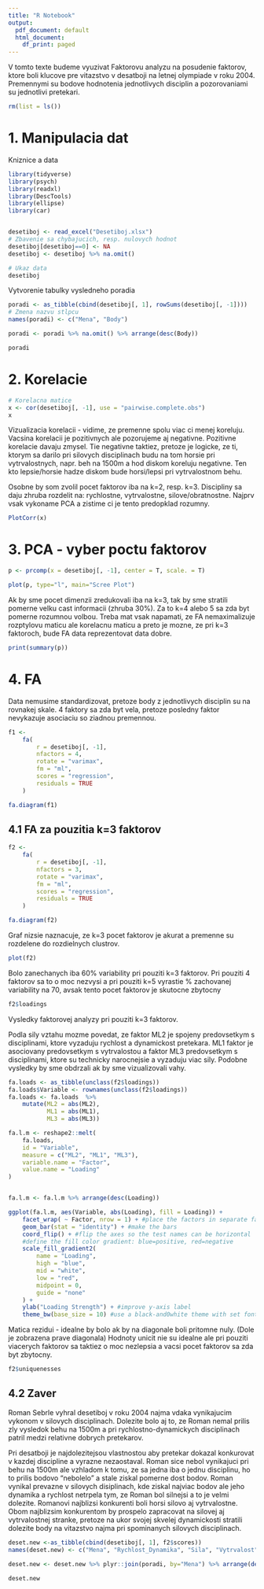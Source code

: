 ```yaml
---
title: "R Notebook"
output:
  pdf_document: default
  html_document:
    df_print: paged
---
```


V tomto texte budeme vyuzivat Faktorovu analyzu na posudenie faktorov, ktore boli klucove pre vitazstvo v desatboji na letnej olympiade v roku 2004. Premennymi su bodove hodnotenia jednotlivych disciplin a pozorovaniami su jednotlivi pretekari.

```r
rm(list = ls())
```

# 1. Manipulacia dat

Kniznice a data
```r
library(tidyverse)
library(psych)
library(readxl)
library(DescTools)
library(ellipse)
library(car)


desetiboj <- read_excel("Desetiboj.xlsx")
# Zbavenie sa chybajucich, resp. nulovych hodnot
desetiboj[desetiboj==0] <- NA
desetiboj <- desetiboj %>% na.omit()

# Ukaz data
desetiboj
```
Vytvorenie tabulky vysledneho poradia

```r
poradi <- as_tibble(cbind(desetiboj[, 1], rowSums(desetiboj[, -1])))
# Zmena nazvu stlpcu
names(poradi) <- c("Mena", "Body")

poradi <- poradi %>% na.omit() %>% arrange(desc(Body))

poradi
```

# 2. Korelacie

```r
# Korelacna matice
x <- cor(desetiboj[, -1], use = "pairwise.complete.obs")
x

```
Vizualizacia korelacii - vidime, ze premenne spolu viac ci menej koreluju. Vacsina korelacii je pozitivnych ale pozorujeme aj negativne. Pozitivne korelacie davaju zmysel. Tie negativne taktiez, pretoze je logicke, ze ti, ktorym sa darilo pri silovych disciplinach budu na tom horsie pri vytrvalostnych, napr. beh na 1500m a hod diskom koreluju negativne. Ten kto lepsie/horsie hadze diskom bude horsi/lepsi pri vytrvalostnom behu.

Osobne by som zvolil pocet faktorov iba na k=2, resp. k=3. Discipliny sa daju zhruba rozdelit na: rychlostne, vytrvalostne, silove/obratnostne. Najprv vsak vykoname PCA a zistime ci je tento predopklad rozumny.

```r
PlotCorr(x)

```
# 3. PCA - vyber poctu faktorov

```r
p <- prcomp(x = desetiboj[, -1], center = T, scale. = T)

plot(p, type="l", main="Scree Plot")
```


Ak by sme pocet dimenzii zredukovali iba na k=3, tak by sme stratili pomerne velku cast informacii (zhruba 30%). Za to k=4 alebo 5 sa zda byt pomerne rozumnou volbou. Treba mat vsak napamati, ze FA nemaximalizuje rozptylovu maticu ale korelacnu maticu a preto je mozne, ze pri k=3 faktoroch, bude FA data reprezentovat data dobre.

```r
print(summary(p))
```
# 4. FA 

Data nemusime standardizovat, pretoze body z jednotlivych disciplin su na rovnakej skale.
4 faktory sa zda byt vela, pretoze posledny faktor nevykazuje asociaciu so ziadnou premennou.

```r
f1 <-
    fa(
        r = desetiboj[, -1],
        nfactors = 4,
        rotate = "varimax",
        fm = "ml",
        scores = "regression",
        residuals = TRUE
    )

fa.diagram(f1)
```


## 4.1 FA za pouzitia k=3 faktorov

```r
f2 <-
    fa(
        r = desetiboj[, -1],
        nfactors = 3,
        rotate = "varimax",
        fm = "ml",
        scores = "regression",
        residuals = TRUE
    )

fa.diagram(f2)
```



Graf nizsie naznacuje, ze k=3 pocet faktorov je akurat a premenne su rozdelene do rozdielnych clustrov.

```r
plot(f2)
```


Bolo zanechanych iba 60% variability pri pouziti k=3 faktorov. Pri pouziti 4 faktorov sa to o moc nezvysi a pri pouziti k=5 vyrastie % zachovanej variability na 70, avsak tento pocet faktorov je skutocne zbytocny

```r
f2$loadings
```

Vysledky faktorovej analyzy pri pouziti k=3 faktorov. 

Podla sily vztahu mozme povedat, ze faktor ML2 je spojeny predovsetkym s disciplinami, ktore vyzaduju rychlost a dynamickost pretekara. ML1 faktor je asociovany predovsetkym s vytrvalostou a faktor ML3 predovsetkym s disciplinami, ktore su technicky narocnejsie a vyzaduju viac sily. Podobne vysledky by sme obdrzali ak by sme vizualizovali vahy.

```r
fa.loads <- as_tibble(unclass(f2$loadings))
fa.loads$Variable <- rownames(unclass(f2$loadings))
fa.loads <- fa.loads  %>%
    mutate(ML2 = abs(ML2),
           ML1 = abs(ML1),
           ML3 = abs(ML3))

fa.l.m <- reshape2::melt(
    fa.loads,
    id = "Variable",
    measure = c("ML2", "ML1", "ML3"),
    variable.name = "Factor",
    value.name = "Loading"
)


fa.l.m <- fa.l.m %>% arrange(desc(Loading))

ggplot(fa.l.m, aes(Variable, abs(Loading), fill = Loading)) +
    facet_wrap( ~ Factor, nrow = 1) + #place the factors in separate facets
    geom_bar(stat = "identity") + #make the bars
    coord_flip() + #flip the axes so the test names can be horizontal
    #define the fill color gradient: blue=positive, red=negative
    scale_fill_gradient2(
        name = "Loading",
        high = "blue",
        mid = "white",
        low = "red",
        midpoint = 0,
        guide = "none"
    ) +
    ylab("Loading Strength") + #improve y-axis label
    theme_bw(base_size = 10) #use a black-and0white theme with set font size
```



Matica rezidui - idealne by bolo ak by na diagonale boli pritomne nuly. (Dole je zobrazena prave diagonala)
Hodnoty unicit nie su idealne ale pri pouziti viacerych faktorov sa taktiez o moc nezlepsia a vacsi pocet faktorov sa zda byt zbytocny.

```r
f2$uniquenesses

```

## 4.2 Zaver

Roman Sebrle vyhral desetiboj v roku 2004 najma vdaka vynikajucim vykonom v silovych disciplinach. Dolezite bolo aj to, ze Roman nemal prilis zly vysledok behu na 1500m a pri rychlostno-dynamickych disciplinach patril medzi relativne dobrych pretekarov. 

Pri desatboji je najdolezitejsou vlastnostou aby pretekar dokazal konkurovat v kazdej discipline a vyrazne nezaostaval. Roman sice nebol vynikajuci pri behu na 1500m ale vzhladom k tomu, ze sa jedna iba o jednu disciplinu, ho to prilis bodovo "nebolelo" a stale ziskal pomerne dost bodov. Roman vynikal prevazne v silovych disiplinach, kde ziskal najviac bodov ale jeho dynamika a rychlost netrpela tym, ze Roman bol silnejsi a to je velmi dolezite. Romanovi najblizsi konkurenti boli horsi silovo aj vytrvalostne. Obom najblizsim konkurentom by prospelo zapracovat na silovej aj vytrvalostnej stranke, pretoze na ukor svojej skvelej dynamickosti stratili dolezite body na vitazstvo najma pri spominanych silovych disciplinach. 

```r
deset.new <-as_tibble(cbind(desetiboj[, 1], f2$scores))
names(deset.new) <- c("Mena", "Rychlost_Dynamika", "Sila", "Vytrvalost")

deset.new <- deset.new %>% plyr::join(poradi, by="Mena") %>% arrange(desc(Body))

deset.new
```



```r

```


```r
```


```r
```


